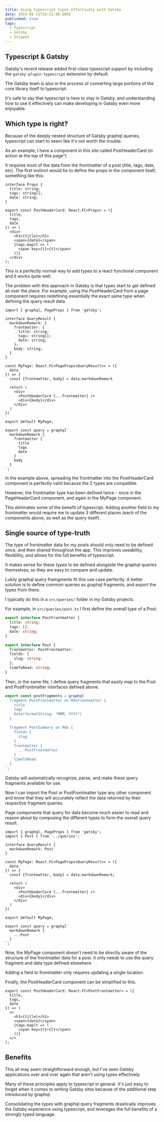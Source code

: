 ```yaml
---
title: Using typescript types effectively with Gatsby
date: 2019-05-13T18:51:00.000Z
published: true
tags:
  - Typescript
  - Gatsby
  - Snippet
---
```


## Typescript & Gatsby

Gatsby's recent release added first-class typescript support by including the `gatsby-plugin-typescript` extension by default.

The Gatsby team is also in the process of converting large portions of the core library itself to typescript.

It's safe to say that typescript is here to stay in Gatsby, and understanding how to use it effectively can make developing in Gatsby even more enjoyable.

## Which type is right?

Because of the deeply nested structure of Gatsby graphql queries, typescript can start to seem like it's not worth the trouble.

As an example, I have a component in this site called PostHeaderCard (in action at the top of this page^)

It requires most of the data from the frontmatter of a post (title, tags, date, etc). The first instinct would be to define the props in the component itself, something like this:

```tsx
interface Props {
  title: string;
  tags: string[];
  date: string;
}

export const PostHeaderCard: React.FC<Props> = ({ 
  title, 
  tags, 
  date 
}) => (
  <div>
    <h1>{title}</h1>
    <span>{date}</span>
    {tags.map(t => (
      <span key={t}>{t}</span>
    ))}
  </div>
);
```

This is a perfectly normal way to add types to a react functional component and it works quite well.

The problem with this approach in Gatsby is that types start to get defined all over the place. For example, using the PostHeaderCard from a page component requires redefining essentially the exact same type when defining the query result data.

```tsx
import { graphql, PageProps } from 'gatsby';

interface QueryResult {
  markdownRemark: {
    frontmatter: {
      title: string;
      tags: string[];
      date: string;
    };
    body: string;
  }
}

const MyPage: React.FC<PageProps<QueryResult>> = ({ 
  data 
}) => {
  const {frontmatter, body} = data.markdownRemark

  return (
    <div>
      <PostHeaderCard {...frontmatter} />
      <div>{body}</div>
    </div>
  )
})

export default MyPage;

export const query = graphql`
  markdownRemark {
    frontmatter {
      title
      tags
      date
    }
    body
  }
`;

```

In the example above, spreading the frontmatter into the PostHeaderCard component is perfectly valid because the 2 types are compatible.

However, the frontmatter type has been defined twice - once in the PageHeaderCard component, and again in the MyPage component.

This eliminates some of the benefit of typescript. Adding another field to my frontmatter would require me to update 3 different places (each of the components above, as well as the query itself).

## Single source of type-truth

The type of frontmatter data for my posts should only need to be defined once, and then shared throughout the app. This improves useability, flexibility, and allows for the full benefits of typescript.

It makes sense for these types to be defined alongside the graphql queries themselves, so they are easy to compare and update.

Lukily graphql query framgments fit this use case perfectly. A better solution is to define common queries as graphql fragments, and export the types from there.

I typically do this in a `src/queries/` folder in my Gatsby projects.

For example, in `src/queries/post.ts` I first define the overall type of a Post:

```ts
export interface PostFrontmatter {
  title: string;
  tags: [];
  date: string;
}

export interface Post {
  frontmatter: PostFrontmatter;
  fields: {
    slug: string;
  };
  timeToRead: string;
}
```

Then, in the same file, I define query fragments that easily map to the Post and PostFrontmatter interfaces defined above.

```ts
export const postFragments = graphql`
  fragment PostFrontmatter on MdxFrontmatter {
    title
    tags
    date(formatString: "MMM, YYYY")
  }

  fragment PostSummary on Mdx {
    fields {
      slug
    }
    frontmatter {
      ...PostFrontmatter
    }
    timeToRead
  }
`;
```

Gatsby will automatically recognize, parse, and make these query fragments available for use.

Now I can import the Post or PostFrontmatter type any other component and know that they will accurately reflect the data returned by their respective fragment queries.

Page components that query for data become much easier to read and reason about by composing the different types to form the overall query result.

```tsx
import { graphql, PageProps } from 'gatsby';
import { Post } from '../queries';

interface QueryResult {
  markdownRemark: Post
}

const MyPage: React.FC<PageProps<QueryResult>> = ({ 
  data 
}) => {
  const {frontmatter, body} = data.markdownRemark;

  return (
    <div>
      <PostHeaderCard {...frontmatter} />
      <div>{body}</div>
    </div>
  )
})

export default MyPage;

export const query = graphql`
  markdownRemark {
    ...Post
  }
`;
```

Now, the MyPage component doesn't need to be directly aware of the structure of the frontmatter data for a post. It only needs to use the query fragment and data type defined elsewhere.

Adding a field to frontmatter only requires updating a single location.

Finally, the PostHeaderCard component can be simplified to this.

```tsx
export const PostHeaderCard: React.FC<PostFrontmatter> = ({
  title,
  tags,
  date
}) => (
  <>
    <h1>{title}</h1>
    <span>{date}</span>
    {tags.map(t => (
      <span key={t}>{t}</span>
    ))}
  </>
);
```

## Benefits

This all may seem straightforward enough, but I've seen Gatsby applications over and over again that aren't using types effectively.

Many of these principles apply to typescript in general. It's just easy to forget when it comes to writing Gatsby sites because of the additional step introduced by graphql.

Consolidating the types with graphql query fragments drastically improves the Gatsby experience using typescript, and leverages the full benefits of a strongly typed language.
